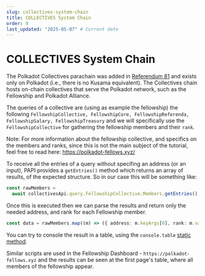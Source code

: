 ```yaml
---
slug: collectives-system-chain
title: COLLECTIVES System Chain
order: 9
last_updated: "2025-05-07" # Current date
---
```


# COLLECTIVES System Chain

The Polkadot Collectives parachain was added in [Referendum 81](https://polkadot.polkassembly.io/referendum/81) and exists only on Polkadot (i.e., there is no Kusama equivalent). The Collectives chain hosts on-chain collectives that serve the Polkadot network, such as the Fellowship and Polkadot Alliance.

The queries of a collective are (using as example the fellowship) the following `FellowshipCollective, FellowshipCore, FellowshipReferenda, FellowshipSalary, FellowshipTreasury` and we will specifically use the `FellowshipCollective` for gathering the fellowship members and their `rank`.

Note: For more information about the fellowship collective, and specifics on the members and ranks, since this is not the main subject of the tutorial, feel free to read here: https://polkadot-fellows.xyz/

To receive all the entries of a query without specifing an address (or an input), PAPI provides a `getEntries()` method which returns an array of results, of the expected structure.
So in our case this will be something like:

```ts
const rawMembers =
  await collectivesApi.query.FellowshipCollective.Members.getEntries();
```

Once this is executed then we can parse the results and return only the needed address, and rank for each Fellowship member.

```ts
const data = rawMembers.map((m) => ({ address: m.keyArgs[0], rank: m.value }));
```

You can try to console the result in a table, using the `console.table` [static method](https://developer.mozilla.org/en-US/docs/Web/API/console/table_static).

Similar scripts are used in the Fellowship Dashboard - `https://polkadot-fellows.xyz` and the results can be seen at the first page's table, where all members of the fellowship appear.

